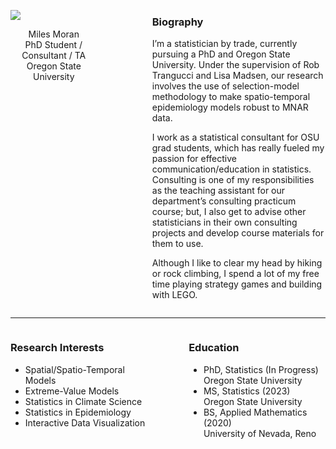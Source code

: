 <!--#########################################################################-->

:::: {.columns}
<!----------------------------------------------------------------------------->
::: {.column width="30%"}

  ![](__assets/images/headshot.png)

::: {.p style="text-align:center"}
  [Miles Moran]{.about_name}  
  [PhD Student / Consultant / TA]{.about_subtext}  
  [Oregon State University]{.about_subtext}
:::

::: 
<!----------------------------------------------------------------------------->
::: {.column width="10%"}
  <!--empty column-->
::: 
<!----------------------------------------------------------------------------->
::: {.column width="60%"}

### Biography

I'm a statistician by trade, currently pursuing a PhD and  Oregon State University. Under the supervision of Rob Trangucci and Lisa Madsen, our research involves the use of selection-model methodology to make spatio-temporal epidemiology models robust to MNAR data.

I work as a statistical consultant for OSU grad students, which has really fueled my passion for effective communication/education in statistics. Consulting is one of my responsibilities as the teaching assistant for our department's consulting practicum course; but, I also get to advise other statisticians in their own consulting projects and develop course materials for them to use. 

Although I like to clear my head by hiking or rock climbing, I spend a lot of my free time playing strategy games and building with LEGO. 

:::
<!----------------------------------------------------------------------------->
::::

***

<!--#########################################################################-->

:::: {.columns}
<!----------------------------------------------------------------------------->
::: {.column width="45%"}

### Research Interests
- Spatial/Spatio-Temporal Models
- Extreme-Value Models
- Statistics in Climate Science
- Statistics in Epidemiology 
- Interactive Data Visualization

::: 
<!----------------------------------------------------------------------------->
::: {.column width="5%"}
  <!--empty column-->
::: 
<!----------------------------------------------------------------------------->
::: {.column width="45%"}

### Education
- PhD, Statistics (In Progress)  
    [Oregon State University]{.about_subtext}
- MS, Statistics (2023)  
    [Oregon State University]{.about_subtext}
- BS, Applied Mathematics (2020)  
    [University of Nevada, Reno]{.about_subtext}

:::
<!----------------------------------------------------------------------------->
::::

<!--#########################################################################-->

<!--
As part of the Stats MS program at OSU, I completed a research project studying the use of Univariate Extreme Value Analysis in modeling Extreme Precipitation Data. The project has its a [github page](https://github.com/MilesMoran/MS-Project-Oregon-EPEs) and a recording of the presentation of this project to my committee is embedded below. 
-->

<!--- {% include youtube.html id="9JcoazqJtV0" %} --->
